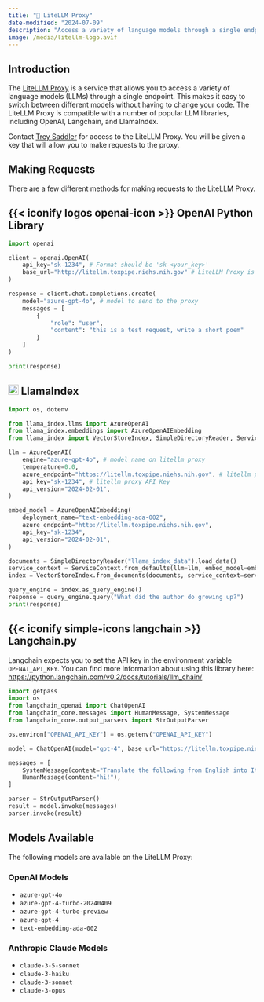 ```yaml
---
title: "🚅 LiteLLM Proxy"
date-modified: "2024-07-09"
description: "Access a variety of language models through a single endpoint using the LiteLLM Proxy."
image: /media/litellm-logo.avif
---
```


## Introduction

The [LiteLLM Proxy](https://litellm.toxpipe.niehs.nih.gov) is a service that allows you to access a variety of language models (LLMs) through a single endpoint. This makes it easy to switch between different models without having to change your code. The LiteLLM Proxy is compatible with a number of popular LLM libraries, including OpenAI, Langchain, and LlamaIndex.

Contact [Trey Saddler](mailto:trey.saddler@nih.gov) for access to the LiteLLM Proxy. You will be given a key that will allow you to make requests to the proxy.

## Making Requests

There are a few different methods for making requests to the LiteLLM Proxy.

::: {.panel-tabset}

## {{< iconify logos openai-icon >}} OpenAI Python Library

```python
import openai

client = openai.OpenAI(
    api_key="sk-1234", # Format should be 'sk-<your_key>'
    base_url="http://litellm.toxpipe.niehs.nih.gov" # LiteLLM Proxy is OpenAI compatible, Read More: https://docs.litellm.ai/docs/proxy/user_keys
)

response = client.chat.completions.create(
    model="azure-gpt-4o", # model to send to the proxy
    messages = [
        {
            "role": "user",
            "content": "this is a test request, write a short poem"
        }
    ]
)

print(response)
```

## ![](/media/llamaindex-logo.jpg){height="1em"} LlamaIndex

```python
import os, dotenv

from llama_index.llms import AzureOpenAI
from llama_index.embeddings import AzureOpenAIEmbedding
from llama_index import VectorStoreIndex, SimpleDirectoryReader, ServiceContext

llm = AzureOpenAI(
    engine="azure-gpt-4o", # model_name on litellm proxy
    temperature=0.0,
    azure_endpoint="https://litellm.toxpipe.niehs.nih.gov", # litellm proxy endpoint
    api_key="sk-1234", # litellm proxy API Key
    api_version="2024-02-01",
)

embed_model = AzureOpenAIEmbedding(
    deployment_name="text-embedding-ada-002",
    azure_endpoint="http://litellm.toxpipe.niehs.nih.gov",
    api_key="sk-1234",
    api_version="2024-02-01",
)

documents = SimpleDirectoryReader("llama_index_data").load_data()
service_context = ServiceContext.from_defaults(llm=llm, embed_model=embed_model)
index = VectorStoreIndex.from_documents(documents, service_context=service_context)

query_engine = index.as_query_engine()
response = query_engine.query("What did the author do growing up?")
print(response)
```

## {{< iconify simple-icons langchain >}} Langchain.py

Langchain expects you to set the API key in the environment variable `OPENAI_API_KEY`. You can find more information about using this library here: <https://python.langchain.com/v0.2/docs/tutorials/llm_chain/>

```python
import getpass
import os
from langchain_openai import ChatOpenAI
from langchain_core.messages import HumanMessage, SystemMessage
from langchain_core.output_parsers import StrOutputParser

os.environ["OPENAI_API_KEY"] = os.getenv("OPENAI_API_KEY")

model = ChatOpenAI(model="gpt-4", base_url="https://litellm.toxpipe.niehs.nih.gov")

messages = [
    SystemMessage(content="Translate the following from English into Italian"),
    HumanMessage(content="hi!"),
]

parser = StrOutputParser()
result = model.invoke(messages)
parser.invoke(result)
```
:::


## Models Available

The following models are available on the LiteLLM Proxy:

### OpenAI Models

- `azure-gpt-4o`
- `azure-gpt-4-turbo-20240409`
- `azure-gpt-4-turbo-preview`
- `azure-gpt-4`
- `text-embedding-ada-002`

### Anthropic Claude Models

- `claude-3-5-sonnet`
- `claude-3-haiku`
- `claude-3-sonnet`
- `claude-3-opus`